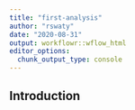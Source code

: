 ```yaml
---
title: "first-analysis"
author: "rswaty"
date: "2020-08-31"
output: workflowr::wflow_html
editor_options:
  chunk_output_type: console
---
```


## Introduction

```r

```

